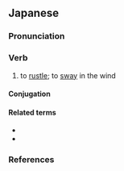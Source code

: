 ==Japanese==
{{ja-kanjitab|alt=戦ぐ}}
{{ja-vp|そよがす|そよぐ}}

===Pronunciation===
{{ja-pron|acc=2|acc_ref=DJR}}

===Verb===
{{ja-verb|tr=intrans|type=1}}

# to [[rustle]]; to [[sway]] in the wind

====Conjugation====
{{ja-go-gu}}

====Related terms====
* {{ja-r|そよがす}}
* {{ja-r|そよそよ}}

===References===
<references />